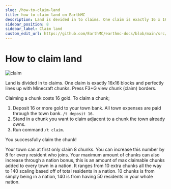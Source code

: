 ---
slug: /how-to-claim-land
title: how to claim land on EarthMC
description: Land is devided in to claims. One claim is exactly 16 x 16 blocks and perfectly lines up with Minecraft chunks. Press F3+G view chunk (claim) borders. Claiming a chunk costs 16 gold. To claim a chunk;
sidebar_position: 8
sidebar_label: Claim land
custom_edit_url: https://github.com/EarthMC/earthmc-docs/blob/main/src/docs/claim-land.mdx
---
# How to claim land

![claim](/img/f3g.png)

Land is divided in to claims. One claim is exactly 16x16 blocks and perfectly lines up with Minecraft chunks. Press F3+G view chunk (claim) borders. 

Claiming a chunk costs 16 gold. To claim a chunk;

1. Deposit 16 or more gold to your town bank. All town expenses are paid through the town bank. `/t deposit 16`. 
2. Stand in a chunk you want to claim adjacent to a chunk the town already owns.
3. Run command `/t claim`.

You successfully claim the chunk!

Your town can at first only claim 8 chunks. You can increase this number by 8 for every resident who joins. Your maximum amount of chunks can also increase through a nation bonus, this is an amount of max claimable chunks added to every town in a nation. It ranges from 10 extra chunks all the way to 140 scaling based off of total residents in a nation. 10 chunks is from simply being in a nation, 140 is from having 50 residents in your whole nation.